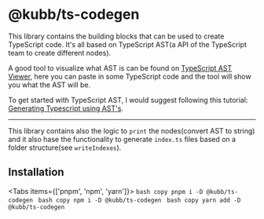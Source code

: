 
# @kubb/ts-codegen

This library contains the building blocks that can be used to create TypeScript code. It's all based on TypeScript AST(a API of the TypeScript team to create different nodes).

A good tool to visualize what AST is can be found on [TypeScript AST Viewer](https://ts-ast-viewer.com/#), here you can paste in some TypeScript code and the tool will show you what the AST will be.

To get started with TypeScript AST, I would suggest following this tutorial: [Generating Typescript using AST's](https://nabeelvalley.co.za/docs/javascript/typescript-ast/).

<hr/>

This library contains also the logic to `print` the nodes(convert AST to string) and it also hase the functionality to generate `index.ts` files based on a folder structure(see `writeIndexes`).

## Installation

<Tabs items={['pnpm', 'npm', 'yarn']}>
  <Tab>
    ```bash copy
    pnpm i -D @kubb/ts-codegen
    ```
  </Tab>
    <Tab>
    ```bash copy
    npm i -D @kubb/ts-codegen
    ```
  </Tab>
    <Tab>
    ```bash copy
    yarn add -D @kubb/ts-codegen
    ```
  </Tab>
</Tabs>
